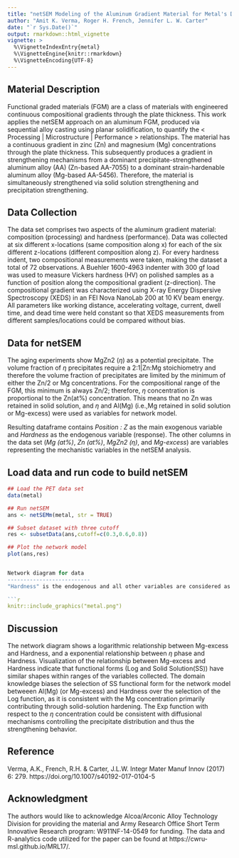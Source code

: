 ---
title: "netSEM Modeling of the Aluminum Gradient Material for Metal's Design"
author: "Amit K. Verma, Roger H. French, Jennifer L. W. Carter"
date: "`r Sys.Date()`"
output: rmarkdown::html_vignette
vignette: >
  %\VignetteIndexEntry{metal}
  %\VignetteEngine{knitr::rmarkdown}
  %\VignetteEncoding{UTF-8}
---

Material Description
-----------------------------------

Functional graded materials (FGM) are a class of materials with engineered continuous compositional gradients through the plate thickness. 
This work applies the netSEM approach on an aluminum FGM, produced via sequential alloy casting using planar solidification, to quantify the < Processing | Microstructure | Performance > relationships. 
The material has a continuous gradient in zinc (Zn) and magnesium (Mg) concentrations through the plate thickness. 
This subsequently produces a gradient in strengthening mechanisms from a dominant precipitate-strengthened aluminum alloy (AA) (Zn-based AA-7055) to a dominant strain-hardenable aluminum alloy (Mg-based AA-5456).
Therefore, the material is simultaneously strengthened via solid solution strengthening and precipitation strengthening.

Data Collection
-----------------------------------
The data set comprises two aspects of the aluminum gradient material: composition (processing) and hardness (performance). 
Data was collected at six different x-locations (same composition along x) for each of the six different z-locations (different composition along z).
For every hardness indent, two compositional measurements were taken, making the dataset a total of 72 observations.
A Buehler 1600-4963 indenter with 300 gf load was used to measure Vickers hardness (HV) on polished samples as a function of position along the compositional gradient (z-direction).
The compositional gradient was characterized using X-ray Energy Dispersive Spectroscopy (XEDS) in an FEI Nova NanoLab 200 at 10 KV beam energy. 
All parameters like working distance, accelerating voltage, current, dwell time, and dead time were held constant so that XEDS measurements from different samples/locations could be compared without bias.

Data for netSEM
-----------------------------------
The aging experiments show MgZn2 ($\eta$) as a potential precipitate. 
The volume fraction of $\eta$ precipitates require a 2:1|Zn:Mg stoichiometry and therefore the volume fraction of precipitates are limited by the minimum of either the Zn/2 or Mg concentrations. 
For the compositional range of the FGM, this minimum is always Zn/2; therefore, $\eta$ concentration is proportional to the Zn(at%) concentration. 
This means that no Zn was retained in solid solution, and $\eta$ and Al(Mg) (i.e.,Mg retained in solid solution or Mg-excess) were used as variables for network model.

Resulting dataframe contains *Position : Z* as the main exogenous variable and *Hardness* as the endogenous variable (response). 
The other columns in the data set (*Mg (at%)*, *Zn (at%)*, *MgZn2 ($\eta$)*, and *Mg-excess*) are variables representing the mechanistic variables in the netSEM analysis.

Load data and run code to build netSEM 
------------------------------------------
```{r, message=FALSE, eval=FALSE}

## Load the PET data set
data(metal)

## Run netSEM
ans <- netSEMm(metal, str = TRUE)

## Subset dataset with three cutoff
res <- subsetData(ans,cutoff=c(0.3,0.6,0.8))

## Plot the network model 
plot(ans,res)


Network diagram for data
--------------------------
"Hardness" is the endogenous and all other variables are considered as exogenous.  
  
```{r, out.width="675px", echo=FALSE}
knitr::include_graphics("metal.png")
```

Discussion
-----------------------------------
The network diagram shows a logarithmic relationship between Mg-excess and Hardness, and a exponential relationship between $\eta$ phase and Hardness.
Visualization of the relationship between Mg-excess and Hardness indicate that functional forms (Log and Solid Solution(SS)) have similar shapes within ranges of the variables collected. 
The domain knowledge biases the selection of SS functional form for the network model betweeen Al(Mg) (or Mg-excess) and Hardness over the selection of the Log function, as it is consistent with the Mg concentration primarily contributing through solid-solution hardening. 
The Exp function with respect to the $\eta$ concentration could be consistent with diffusional mechanisms controlling the precipitate distribution and thus the strengthening behavior. 

Reference
-----------------------------------
Verma, A.K., French, R.H. & Carter, J.L.W. Integr Mater Manuf Innov (2017) 6: 279. https://doi.org/10.1007/s40192-017-0104-5

Acknowledgment
-----------------------------------
The authors would like to acknowledge Alcoa/Arconic Alloy Technology Division for providing the material and Army Research Office Short Term Innovative Research program: W911NF-14-0549 for funding. 
The data and R-analytics code utilized for the paper can be found at https://cwru-msl.github.io/MRL17/.



